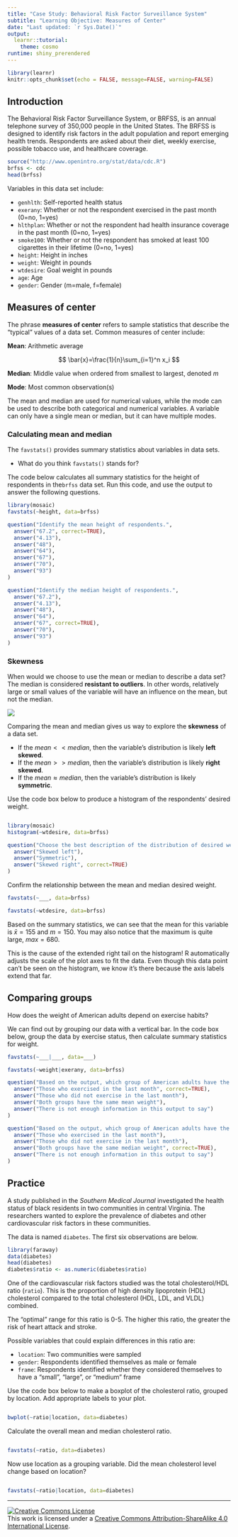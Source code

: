 ---
title: "Case Study: Behavioral Risk Factor Surveillance System"
subtitle: "Learning Objective: Measures of Center" 
date: "Last updated: `r Sys.Date()`"
output: 
  learnr::tutorial:
    theme: cosmo
runtime: shiny_prerendered
---

```{r setup, include=FALSE}
library(learnr)
knitr::opts_chunk$set(echo = FALSE, message=FALSE, warning=FALSE)
```

## Introduction

The Behavioral Risk Factor Surveillance System, or BRFSS, is an annual telephone survey of 350,000 people in the United States. The BRFSS is designed to identify risk factors in the adult population and report emerging health trends. Respondents are asked about their diet, weekly exercise, possible tobacco use, and healthcare coverage.

```{r}
source("http://www.openintro.org/stat/data/cdc.R")
brfss <- cdc
head(brfss)
```

Variables in this data set include:

-   `genhlth`: Self-reported health status
-   `exerany`: Whether or not the respondent exercised in the past month (0=no, 1=yes)
-   `hlthplan`: Whether or not the respondent had health insurance coverage in the past month (0=no, 1=yes)
-   `smoke100`: Whether or not the respondent has smoked at least 100 cigarettes in their lifetime (0=no, 1=yes)
-   `height`: Height in inches
-   `weight`: Weight in pounds
-   `wtdesire`: Goal weight in pounds
-   `age`: Age
-   `gender`: Gender (m=male, f=female)

## Measures of center

The phrase **measures of center** refers to sample statistics that describe the "typical" values of a data set. Common measures of center include:

**Mean**: Arithmetic average

$$
\bar{x}=\frac{1}{n}\sum_{i=1}^n x_i
$$

**Median**: Middle value when ordered from smallest to largest, denoted $m$

**Mode**: Most common observation(s)

The mean and median are used for numerical values, while the mode can be used to describe both categorical and numerical variables. A variable can only have a single mean or median, but it can have multiple modes.

### Calculating mean and median

The `favstats()` provides summary statistics about variables in data sets.

- What do you think `favstats()` stands for?

The code below calculates all summary statistics for the height of respondents in the`brfss` data set. Run this code, and use the output to answer the following questions.

```{r exercise1, exercise=TRUE, echo=TRUE}
library(mosaic)
favstats(~height, data=brfss)
```

```{r quiz1}
question("Identify the mean height of respondents.",
  answer("67.2", correct=TRUE),
  answer("4.13"),
  answer("48"),
  answer("64"),
  answer("67"),
  answer("70"),
  answer("93")
)
```

```{r quiz2}
question("Identify the median height of respondents.",
  answer("67.2"),
  answer("4.13"),
  answer("48"),
  answer("64"),
  answer("67", correct=TRUE),
  answer("70"),
  answer("93")
)
```



### Skewness

When would we choose to use the mean or median to describe a data set? The median is considered __resistant to outliers__. In other words, relatively large or small values of the variable will have an influence on the mean, but not the median.

![](mean_median.jpg)

Comparing the mean and median gives us way to explore the __skewness__ of a data set.

- If the $mean << median$, then the variable's distribution is likely __left skewed__.
- If the $mean >> median$, then the variable's distribution is likely __right skewed__.
- If the $mean \approx median$, then the variable's distribution is likely __symmetric__.

Use the code box below to produce a histogram of the respondents' desired weight. 

```{r exercise2, exercise=TRUE, echo=TRUE}

```

```{r, exercise2-solution}
library(mosaic)
histogram(~wtdesire, data=brfss)
```

```{r quiz3}
question("Choose the best description of the distribution of desired weight.",
  answer("Skewed left"),
  answer("Symmetric"),
  answer("Skewed right", correct=TRUE)
)
```

Confirm the relationship between the mean and median desired weight.

```{r exercise3, exercise=TRUE, echo=TRUE}
favstats(~___, data=brfss)
```

```{r, exercise3-solution}
favstats(~wtdesire, data=brfss)
```

Based on the summary statistics, we can see that the mean for this variable is $\bar{x}=155$ and $m=150$. You may also notice that the maximum is quite large, $max=680$. 

This is the cause of the extended right tail on the histogram! R automatically adjusts the scale of the plot axes to fit the data. Even though this data point can't be seen on the histogram, we know it's there because the axis labels extend that far.

## Comparing groups

How does the weight of American adults depend on exercise habits?

We can find out by grouping our data with a vertical bar. In the code box below, group the data by exercise status, then calculate summary statistics for weight.

```{r exercise4, exercise=TRUE, echo=TRUE}
favstats(~___|___, data=___)
```

```{r, exercise4-solution}
favstats(~weight|exerany, data=brfss)
```

```{r quiz4}
question("Based on the output, which group of American adults have the lowest mean weight?",
  answer("Those who exercised in the last month", correct=TRUE),
  answer("Those who did not exercise in the last month"),
  answer("Both groups have the same mean weight"),
  answer("There is not enough information in this output to say")
)
```

```{r quiz5}
question("Based on the output, which group of American adults have the lowest median weight?",
  answer("Those who exercised in the last month"),
  answer("Those who did not exercise in the last month"),
  answer("Both groups have the same median weight", correct=TRUE),
  answer("There is not enough information in this output to say")
)
```

## Practice

A study published in the _Southern Medical Journal_ investigated the health status of black residents in two communities in central Virginia. The researchers wanted to explore the prevalence of diabetes and other cardiovascular risk factors in these communities.

The data is named `diabetes`. The first six observations are below.

```{r}
library(faraway)
data(diabetes)
head(diabetes)
diabetes$ratio <- as.numeric(diabetes$ratio)
```

One of the cardiovascular risk factors studied was the total cholesterol/HDL ratio (`ratio`). This is the proportion of high density lipoprotein (HDL) cholesterol compared to the total cholesterol (HDL, LDL, and VLDL) combined. 

The "optimal" range for this ratio is 0-5. The higher this ratio, the greater the risk of heart attack and stroke.

Possible variables that could explain differences in this ratio are:

- `location`: Two communities were sampled
- `gender`: Respondents identified themselves as male or female
- `frame`: Respondents identified whether they considered themselves to have a "small", "large", or "medium" frame

Use the code box below to make a boxplot of the cholesterol ratio, grouped by location. Add appropriate labels to your plot.

```{r exercise11, exercise=TRUE}

```

```{r, exercise11-solution}
bwplot(~ratio|location, data=diabetes)
```

Calculate the overall mean and median cholesterol ratio.

```{r exercise12, exercise=TRUE}

```

```{r, exercise12-solution}
favstats(~ratio, data=diabetes)
```

Now use location as a grouping variable. Did the mean cholesterol level change based on location?

```{r exercise13, exercise=TRUE}

```

```{r, exercise13-solution}
favstats(~ratio|location, data=diabetes)
```


------------------------------------------------------------------------

<a rel="license" href="http://creativecommons.org/licenses/by-sa/4.0/"><img src="https://i.creativecommons.org/l/by-sa/4.0/88x31.png" alt="Creative Commons License" style="border-width:0"/></a><br />This work is licensed under a <a rel="license" href="http://creativecommons.org/licenses/by-sa/4.0/">Creative Commons Attribution-ShareAlike 4.0 International License</a>.
